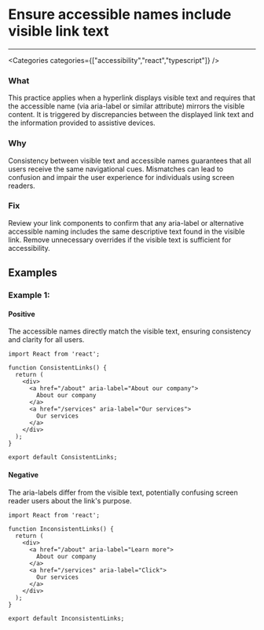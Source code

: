 

# Ensure accessible names include visible link text

<Severity severity={SeverityLevels.MEDIUM} />

---

<Categories categories={["accessibility","react","typescript"]} />

### What
This practice applies when a hyperlink displays visible text and requires that the accessible name (via aria-label or similar attribute) mirrors the visible content. It is triggered by discrepancies between the displayed link text and the information provided to assistive devices.

### Why
Consistency between visible text and accessible names guarantees that all users receive the same navigational cues. Mismatches can lead to confusion and impair the user experience for individuals using screen readers.

### Fix
Review your link components to confirm that any aria-label or alternative accessible naming includes the same descriptive text found in the visible link. Remove unnecessary overrides if the visible text is sufficient for accessibility.

## Examples

### Example 1:

<!-- #example -->

#### Positive

<!-- #example_positive_description -->
The accessible names directly match the visible text, ensuring consistency and clarity for all users.

<!-- #example_positive_code -->
```tsx
import React from 'react';

function ConsistentLinks() {
  return (
    <div>
      <a href="/about" aria-label="About our company">
        About our company
      </a>
      <a href="/services" aria-label="Our services">
        Our services
      </a>
    </div>
  );
}

export default ConsistentLinks;
```

#### Negative

<!-- #example_negative_description -->
The aria-labels differ from the visible text, potentially confusing screen reader users about the link's purpose.

<!-- #example_negative_code -->
```tsx
import React from 'react';

function InconsistentLinks() {
  return (
    <div>
      <a href="/about" aria-label="Learn more">
        About our company
      </a>
      <a href="/services" aria-label="Click">
        Our services
      </a>
    </div>
  );
}

export default InconsistentLinks;
```